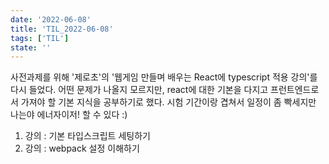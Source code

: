 ```yaml
---
date: '2022-06-08'
title: 'TIL_2022-06-08'
tags: ['TIL']
state: ''
---
```


사전과제를 위해 '제로초'의 '웹게임 만들며 배우는 React에 typescript 적용 강의'를 다시 들었다.
어떤 문제가 나올지 모르지만, react에 대한 기본을 다지고 프런트엔드로서 가져야 할 기본 지식을
공부하기로 했다. 시험 기간이랑 겹쳐서 일정이 좀 빡세지만 나는야 에너자이저! 할 수 있다 :)

1. 강의 : 기본 타입스크립트 세팅하기
2. 강의 : webpack 설정 이해하기